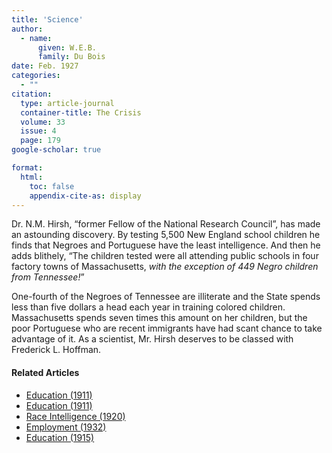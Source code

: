 ```yaml
---
title: 'Science'
author:
  - name:
      given: W.E.B.
      family: Du Bois
date: Feb. 1927
categories: 
  - ""
citation: 
  type: article-journal
  container-title: The Crisis
  volume: 33
  issue: 4
  page: 179
google-scholar: true

format:
  html:
    toc: false
    appendix-cite-as: display
---
```




Dr. N.M. Hirsh, "former Fellow of the National Research Council", has made an astounding discovery. By testing 5,500 New England school children he finds that Negroes and Portuguese have the least intelligence. And then he adds blithely, "The children tested were all attending public schools in four factory towns of Massachusetts, *with the exception of 449 Negro children from Tennessee!*"

One-fourth of the Negroes of Tennessee are illiterate and the State spends less than five dollars a head each year in training colored children. Massachusetts spends seven times this amount on her children, but the poor Portuguese who are recent immigrants have had scant chance to take advantage of it. As a scientist, Mr. Hirsh deserves to be classed with Frederick L. Hoffman.

<!-- Similar articles start here -->
<div  class="clear-wrap"></div>

#### Related Articles

* [Education (1911)](/Volumes/01/04/education.html)
* [Education (1911)](/Volumes/02/02/education.html)
* [Race Intelligence (1920)](/Volumes/20/03/race_intelligence.html)
* [Employment (1932)](/Volumes/39/09/employment.html)
* [Education (1915)](/Volumes/10/03/education.html)

<!-- Similar articles end here -->